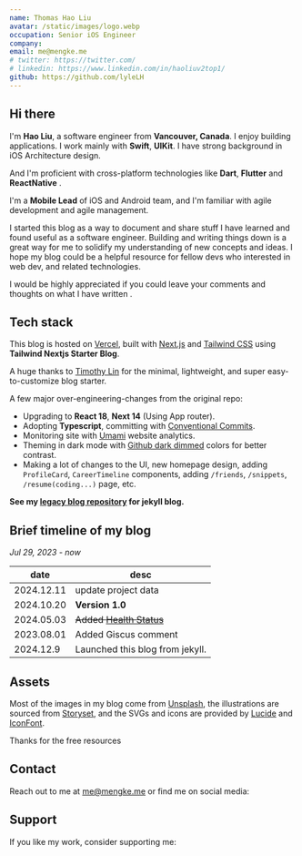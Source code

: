 ```yaml
---
name: Thomas Hao Liu
avatar: /static/images/logo.webp
occupation: Senior iOS Engineer
company:
email: me@mengke.me
# twitter: https://twitter.com/
# linkedin: https://www.linkedin.com/in/haoliuv2top1/
github: https://github.com/lyleLH
---
```


## Hi there <Twemoji emoji="waving-hand" />

I'm **Hao Liu**, a software engineer from **Vancouver, Canada**. I enjoy building applications. I work mainly with **Swift**, **UIKit**. I have strong background in iOS Architecture design.

And I'm proficient with cross-platform technologies like **Dart**, **Flutter** and **ReactNative** .

I'm a **Mobile Lead** of iOS and Android team, and I'm familiar with agile development and agile management.

I started this blog as a way to document and share stuff I have learned and found useful as a software engineer. Building and writing things down is a great way for me to solidify my understanding of new concepts and ideas. I hope my blog could be a helpful resource for fellow devs who interested in web dev, and related technologies.

I would be highly appreciated if you could leave your comments and thoughts on what I have written <Twemoji emoji="clinking-beer-mugs" />.

## Tech stack

This blog is hosted on [Vercel](https://vercel.com/), built with [Next.js](https://nextjs.org/) and [Tailwind CSS](https://tailwindcss.com/) using **Tailwind Nextjs Starter Blog**.

A huge thanks to [Timothy Lin](https://twitter.com/timlrxx) for the minimal, lightweight, and super easy-to-customize blog starter.

A few major over-engineering-changes from the original repo:

- <Twemoji emoji="atom-symbol" /> Upgrading to **React 18**, **Next 14** (Using App router).
- <Twemoji emoji="party-popper" /> Adopting **Typescript**, committing with [Conventional
  Commits](https://www.conventionalcommits.org/).
- <Twemoji emoji="bar-chart" /> Monitoring site with [Umami](https://umami.is/) website analytics.
- <Twemoji emoji="eyes" /> Theming in dark mode with [Github dark
  dimmed](https://github.blog/changelog/2021-04-14-dark-and-dimmed-themes-are-now-generally-available/)
  colors for better contrast.
- <Twemoji emoji="man-technologist" /> Making a lot of changes to the UI, new homepage design,
  adding `ProfileCard`, `CareerTimeline` components, adding `/friends`, `/snippets`,
  `/resume(coding...)` page, etc.

**See my [legacy blog repository](https://lylelh.github.io/) for jekyll blog.**

## Brief timeline of my blog

_Jul 29, 2023 - now_

| date       | desc                                          |
| ---------- | --------------------------------------------- |
| 2024.12.11 | update project data                           |
| 2024.10.20 | <Twemoji emoji="fireworks" /> **Version 1.0** |
| 2024.05.03 | ~~Added [Health Status](/status/health)~~     |
| 2023.08.01 | Added Giscus comment                          |
| 2024.12.9  | Launched this blog from jekyll.               |

## Assets

Most of the images in my blog come from [Unsplash](https://unsplash.com/), the illustrations are sourced from [Storyset](https://storyset.com/), and the SVGs and icons are provided by [Lucide](https://lucide.dev/icons/) and [IconFont](https://www.iconfont.cn/).

Thanks for the free resources <Twemoji emoji="folded-hands" />

## Contact

Reach out to me at me@mengke.me or find me on social media:

<SocialAccounts />

## Support

If you like my work, consider supporting me:

<SupportMe />
